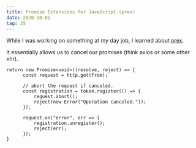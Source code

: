 ```yaml
---
title: Promise Extensions for JavaScript (prex)
date: 2020-10-01
tag: JS
---
```


While I was working on something at my day job, I learned about [prex](https://www.npmjs.com/package/prex).

It essentially allows us to cancel our promises (think axios or some other xhr).

```tsx:title=token-example
return new Promise<void>((resolve, reject) => {
      const request = http.get(from);

      // abort the request if canceled.
      const registration = token.register(() => {
          request.abort();
          reject(new Error("Operation canceled."));
      });

      request.on("error", err => {
          registration.unregister();
          reject(err);
      });
}
```

